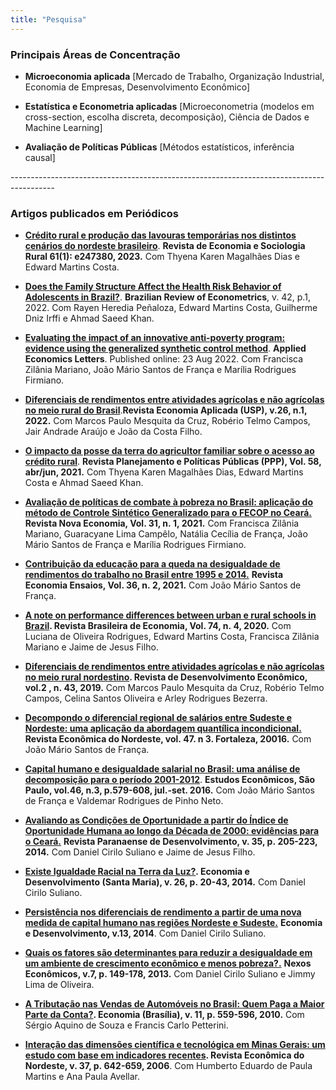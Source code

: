 ```yaml
---
title: "Pesquisa"
---
```


### Principais Áreas de Concentração

-   **Microeconomia aplicada** \[Mercado de Trabalho, Organização Industrial, Economia de Empresas, Desenvolvimento Econômico\]

-   **Estatística e Econometria aplicadas** \[Microeconometria (modelos em cross-section, escolha discreta, decomposição), Ciência de Dados e Machine Learning\]

-   **Avaliação de Políticas Públicas** \[Métodos estatísticos, inferência causal\]

\-\-\-\-\-\-\-\-\-\-\-\-\-\-\-\-\-\-\-\-\-\-\-\-\-\-\-\-\-\-\-\-\-\-\-\-\-\-\-\-\-\-\-\-\-\-\-\-\-\-\-\-\-\-\-\-\-\-\-\-\-\-\-\-\-\-\-\-\-\-\-\-\-\-\-\-\-\-\-\-\-\-\-\-\-\-\-\--

### Artigos publicados em Periódicos

-   [**Crédito rural e produção das lavouras temporárias nos distintos cenários do nordeste brasileiro**](https://www.scielo.br/j/resr/a/VWGKx5SCXWFdY3TmFMFLRrx/?lang=pt). **Revista de Economia e Sociologia Rural 61(1): e247380, 2023.** Com Thyena Karen Magalhães Dias e Edward Martins Costa.

-   [**Does the Family Structure Affect the Health Risk Behavior of Adolescents in Brazil?**](https://periodicos.fgv.br/bre/article/view/84954). **Brazilian Review of Econometrics**, v. 42, p.1, 2022. Com Rayen Heredia Peñaloza, Edward Martins Costa, Guilherme Dniz Irffi e Ahmad Saeed Khan.

-   [**Evaluating the impact of an innovative anti-poverty program: evidence using the generalized synthetic control method**](https://www.tandfonline.com/doi/abs/10.1080/13504851.2022.2110561). **Applied Economics Letters**. Published online: 23 Aug 2022. Com Francisca Zilânia Mariano, João Mário Santos de França e Marília Rodrigues Firmiano.

-   [**Diferenciais de rendimentos entre atividades agrícolas e não agrícolas no meio rural do Brasil**](https://www.revistas.usp.br/ecoa/article/view/151004).**Revista Economia Aplicada (USP), v.26, n.1, 2022.** Com Marcos Paulo Mesquita da Cruz, Robério Telmo Campos, Jair Andrade Araújo e João da Costa Filho.

-   [**O impacto da posse da terra do agricultor familiar sobre o acesso ao crédito rural**](https://www.ipea.gov.br/portal/images/stories/PDFs/ppp/210913_book_ppp58_art_2.pdf). **Revista Planejamento e Políticas Públicas (PPP), Vol. 58, abr/jun, 2021.** Com Thyena Karen Magalhães Dias, Edward Martins Costa e Ahmad Saeed Khan.

-   [**Avaliação de políticas de combate à pobreza no Brasil: aplicação do método de Controle Sintético Generalizado para o FECOP no Ceará.**](https://revistas.face.ufmg.br/index.php/novaeconomia/article/view/5449) **Revista Nova Economia, Vol. 31, n. 1, 2021.** Com Francisca Zilânia Mariano, Guaracyane Lima Campêlo, Natália Cecília de França, João Mário Santos de França e Marília Rodrigues Firmiano.

-   [**Contribuição da educação para a queda na desigualdade de rendimentos do trabalho no Brasil entre 1995 e 2014.**](http://www.seer.ufu.br/index.php/revistaeconomiaensaios/article/view/51406) **Revista Economia Ensaios, Vol. 36, n. 2, 2021.** Com João Mário Santos de França.

-   [**A note on performance differences between urban e rural schools in Brazil**](http://bibliotecadigital.fgv.br/ojs/index.php/rbe/article/view/79168/78836)**. Revista Brasileira de Economia, Vol. 74, n. 4, 2020.** Com Luciana de Oliveira Rodrigues, Edward Martins Costa, Francisca Zilânia Mariano e Jaime de Jesus Filho.

-   [**Diferenciais de rendimentos entre atividades agrícolas e não agrícolas no meio rural nordestino**](https://revistas.unifacs.br/index.php/rde/article/view/6018/3953)**. Revista de Desenvolvimento Econômico, vol.2 , n. 43, 2019.** Com Marcos Paulo Mesquita da Cruz, Robério Telmo Campos, Celina Santos Oliveira e Arley Rodrigues Bezerra.

-   [**Decompondo o diferencial regional de salários entre Sudeste e Nordeste: uma aplicação da abordagem quantílica incondicional.**](https://ren.emnuvens.com.br/ren/article/view/412) **Revista Econômica do Nordeste, vol. 47. n 3. Fortaleza, 20016.** Com João Mário Santos de França.

-   [**Capital humano e desigualdade salarial no Brasil: uma análise de decomposição para o período 2001-2012**](http://www.revistas.usp.br/ee/article/view/95953/117900). **Estudos Econômicos, São Paulo, vol.46, n.3, p.579-608, jul.-set. 2016.** Com João Mário Santos de França e Valdemar Rodrigues de Pinho Neto.

-   [**Avaliando as Condições de Oportunidade a partir do Índice de Oportunidade Humana ao longo da Década de 2000: evidências para o Ceará.**](http://www.ipardes.pr.gov.br/ojs/index.php/revistaparanaense/article/view/660/933) **Revista Paranaense de Desenvolvimento, v. 35, p. 205-223, 2014.** Com Daniel Cirilo Suliano e Jaime de Jesus Filho.

-   [**Existe Igualdade Racial na Terra da Luz?**](http://cascavel.ufsm.br/revistas/ojs-2.2.2/index.php/eed/article/view/12685/pdf)**. Economia e Desenvolvimento (Santa Maria), v. 26, p. 20-43, 2014.** Com Daniel Cirilo Suliano.

-   [**Persistência nos diferenciais de rendimento a partir de uma nova medida de capital humano nas regiões Nordeste e Sudeste.**](http://periodicos.ufpb.br/ojs/index.php/economia/article/view/26558) **Economia e Desenvolvimento, v.13, 2014**. Com Daniel Cirilo Suliano.

-   [**Quais os fatores são determinantes para reduzir a desigualdade em um ambiente de crescimento econômico e menos pobreza?.**](http://www.portalseer.ufba.br/index.php/revnexeco/article/view/9224/9565) **Nexos Econômicos, v.7, p. 149-178, 2013.** Com Daniel Cirilo Suliano e Jimmy Lima de Oliveira.

-   [**A Tributação nas Vendas de Automóveis no Brasil: Quem Paga a Maior Parte da Conta?**](http://www.anpec.org.br/revista/vol11/vol11n3p559_596.pdf)**. Economia (Brasília), v. 11, p. 559-596, 2010.** Com Sérgio Aquino de Souza e Francis Carlo Petterini.

-   [**Interação das dimensões científica e tecnológica em Minas Gerais: um estudo com base em indicadores recentes**](http://www.bnb.gov.br/projwebren/Exec/artigoRenPDF.aspx?cd_artigo_ren=404)**. Revista Econômica do Nordeste, v. 37, p. 642-659, 2006**. Com Humberto Eduardo de Paula Martins e Ana Paula Avellar.
